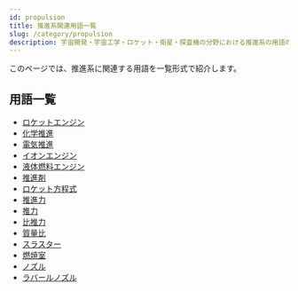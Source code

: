 ```yaml
---
id: propulsion
title: 推進系関連用語一覧
slug: /category/propulsion
description: 宇宙開発・宇宙工学・ロケット・衛星・探査機の分野における推進系の用語の一覧です．意味・定義・概要・説明ページへと移ることができます．
---
```



<Head>
  <script type="application/ld+json">
    {`{
      "@context": "https://schema.org",
      "@type": "DefinedTerm",
      "name": "推進系関連用語一覧",
      "inDefinedTermSet": "https://space-dev-terms.pages.dev",
      "termCode": "category/propulsion",
      "description": "宇宙開発・宇宙工学・ロケット・衛星・探査機の分野における推進系用語の一覧です．意味・定義・概要・説明ページへと移ることができます．",
      "url": "https://space-dev-terms.pages.dev/docs/category/propulsion"
    }`}
  </script>
</Head>

このページでは、推進系に関連する用語を一覧形式で紹介します。

## 用語一覧

- [ロケットエンジン](/docs/rocket/propulsion/rocket-engine)
- [化学推進](/docs/rocket/propulsion/type/chemical-propulsion)
- [電気推進](/docs/rocket/propulsion/type/electric-propulsion)
- [イオンエンジン](/docs/rocket/propulsion/type/ion-engine)
- [液体燃料エンジン](/docs/rocket/propulsion/type/liquid-engine) 
- [推進剤](/docs/rocket/propulsion/system/propellant)
- [ロケット方程式](/docs/rocket/propulsion/system/rocket-equation)
- [推進力](/docs/rocket/propulsion/system/propulsion)
- [推力](/docs/rocket/propulsion/system/thrust)
- [比推力](/docs/rocket/propulsion/system/isp)
- [質量比](/docs/rocket/propulsion/system/mass-ratio)
- [スラスター](/docs/rocket/propulsion/system/thruster)
- [燃焼室](/docs/rocket/propulsion/system/combustion-chamber)
- [ノズル](/docs/rocket/propulsion/system/nozzle)
- [ラバールノズル](/docs/rocket/propulsion/system/laval-nozzle)